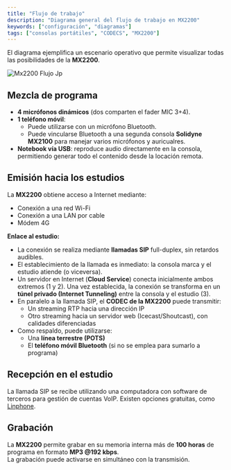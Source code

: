 ```yaml
---
title: "Flujo de trabajo"
description: "Diagrama general del flujo de trabajo en MX2200"
keywords: ["configuración", "diagramas"]
tags: ["consolas portátiles", "CODECS", "MX2200"]
---
```


El diagrama ejemplifica un escenario operativo que permite visualizar todas las posibilidades de la **MX2200**.

![Mx2200 Flujo Jp](/images/mx2200/mx2200-flujo.jpg)

## Mezcla de programa

- **4 micrófonos dinámicos** (dos comparten el fader MIC 3\+4).
- **1 teléfono móvil**:
  - Puede utilizarse con un micrófono Bluetooth.
  - Puede vincularse Bluetooth a una segunda consola **Solidyne MX2100** para manejar varios micrófonos y auricualres.
- **Notebook vía USB**: reproduce audio directamente en la consola, permitiendo generar todo el contenido desde la locación remota.

## Emisión hacia los estudios

La **MX2200** obtiene acceso a Internet mediante:

- Conexión a una red Wi-Fi
- Conexión a una LAN por cable
- Módem 4G

**Enlace al estudio:**

- La conexión se realiza mediante **llamadas SIP** full-duplex, sin retardos audibles.
- El establecimiento de la llamada es inmediato: la consola marca y el estudio atiende (o viceversa).
- Un servidor en Internet (**Cloud Service**) conecta inicialmente ambos extremos (1 y 2). Una vez establecida, la conexión se transforma en un **túnel privado (Internet Tunneling)** entre la consola y el estudio (3).
- En paralelo a la llamada SIP, el **CODEC de la MX2200** puede transmitir:
  - Un streaming RTP hacia una dirección IP
  - Otro streaming hacia un servidor web (Icecast/Shoutcast), con calidades diferenciadas
- Como respaldo, puede utilizarse:
  - Una **línea terrestre (POTS)**
  - El **teléfono móvil Bluetooth** (si no se emplea para sumarlo a programa)

## Recepción en el estudio

La llamada SIP se recibe utilizando una computadora con software de terceros para gestión de cuentas VoIP. Existen opciones gratuitas, como [Linphone](https://www.linphone.org/).

## Grabación

La **MX2200** permite grabar en su memoria interna más de **100 horas** de programa en formato **MP3 @192 kbps**.\
La grabación puede activarse en simultáneo con la transmisión.